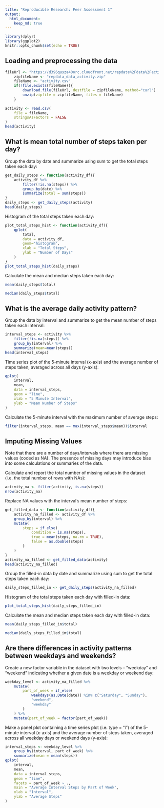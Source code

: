 ```yaml
---
title: "Reproducible Research: Peer Assessment 1"
output: 
  html_document:
    keep_md: true
---
```



```r
library(dplyr)
library(ggplot2)
knitr::opts_chunk$set(echo = TRUE)
```


## Loading and preprocessing the data 
```r

fileUrl <- "https://d396qusza40orc.cloudfront.net/repdata%2Fdata%2Factivity.zip"
    zipfileName <- "repdata_data_activity.zip"
    fileName <- "activity.csv"
    if(!file.exists(fileName)){
        download.file(fileUrl, destfile = zipfileName, method="curl")
        unzip(zipfile = zipfileName, files = fileName)
    }
    
activity <- read.csv(
    file = fileName,
    stringsAsFactors = FALSE
) 
head(activity)
```

## What is mean total number of steps taken per day?

Group the data by date and summarize using sum to get the total steps taken each day:
```r
get_daily_steps <- function(activity_df){
    activity_df %>%
        filter(!is.na(steps)) %>%
        group_by(date) %>%
        summarize(total = sum(steps))
}
daily_steps <- get_daily_steps(activity)
head(daily_steps)
```
Histogram of the total steps taken each day:

```r
plot_total_steps_hist <- function(activity_df){
    qplot(
        total, 
        data = activity_df, 
        geom="histogram", 
        xlab = "Total Steps", 
        ylab = "Number of Days"
    )
}
plot_total_steps_hist(daily_steps)
```

Calculate the mean and median steps taken each day:
```r
mean(daily_steps$total)
```
```r
median(daily_steps$total)
```

## What is the average daily activity pattern?
Group the data by interval and summarize to get the mean number of steps taken each interval:
```r
interval_steps <- activity %>% 
    filter(!is.na(steps)) %>%
    group_by(interval) %>% 
    summarize(mean=mean(steps))
head(interval_steps)
```

Time series plot of the 5-minute interval (x-axis) and the average number of steps taken, averaged across all days (y-axis):
```r
qplot(
    interval, 
    mean, 
    data = interval_steps, 
    geom = "line",
    xlab = "5 Minute Interval",
    ylab = "Mean Number of Steps"
)
```

Calculate the 5-minute interval with the maximum number of average steps:
```r
filter(interval_steps, mean == max(interval_steps$mean))$interval
```

## Imputing Missing Values
Note that there are a number of days/intervals where there are missing values (coded as NA). The presence of missing days may introduce bias into some calculations or summaries of the data.

Calculate and report the total number of missing values in the dataset (i.e. the total number of rows with NAs):
```r
activity_na <- filter(activity, is.na(steps))
nrow(activity_na)
```

Replace NA values with the interval's mean number of steps:
```r
get_filled_data <- function(activity_df){
    activity_na_filled <- activity_df %>% 
    group_by(interval) %>% 
    mutate(
        steps = if_else(
            condition = is.na(steps), 
            true = mean(steps, na.rm = TRUE), 
            false = as.double(steps)
        )
    )
}
activity_na_filled <- get_filled_data(activity)
head(activity_na_filled)
```

Group the filled-in data by date and summarize using sum to get the total steps taken each day:
```r
daily_steps_filled_in <- get_daily_steps(activity_na_filled)
```

Histogram of the total steps taken each day with filled-in data:
```r
plot_total_steps_hist(daily_steps_filled_in)
```

Calculate the mean and median steps taken each day with filled-in data:
```r
mean(daily_steps_filled_in$total)
```
```r
median(daily_steps_filled_in$total)
```

## Are there differences in activity patterns between weekdays and weekends?

Create a new factor variable in the dataset with two levels -- "weekday" and "weekend" indicating whether a given date is a weekday or weekend day:
```r
weekday_level <- activity_na_filled %>% 
    mutate(
        part_of_week = if_else(
            weekdays(as.Date(date)) %in% c("Saturday", "Sunday"), 
            "weekend", 
            "weekday"
        )
    ) %>%
    mutate(part_of_week = factor(part_of_week))
```

Make a panel plot containing a time series plot (i.e. type = "l") of the 5-minute interval (x-axis) and the average number of steps taken, averaged across all weekday days or weekend days (y-axis):

```r
interval_steps <- weekday_level %>%
    group_by(interval, part_of_week) %>%
    summarize(mean = mean(steps))
qplot(
    interval, 
    mean, 
    data = interval_steps, 
    geom = "line", 
    facets = part_of_week ~ .,
    main = "Average Interval Steps by Part of Week",
    xlab = "Interval", 
    ylab = "Average Steps"
)
```

